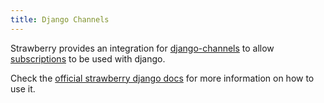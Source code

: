 ```yaml
---
title: Django Channels
---
```

Strawberry provides an integration for
[django-channels](https://channels.readthedocs.io/en/stable/) to allow
[subscriptions](../guide/subscriptions) to be used with django.

Check the [official strawberry django docs](https://strawberry.rocks/docs/integrations/channels)
for more information on how to use it.
